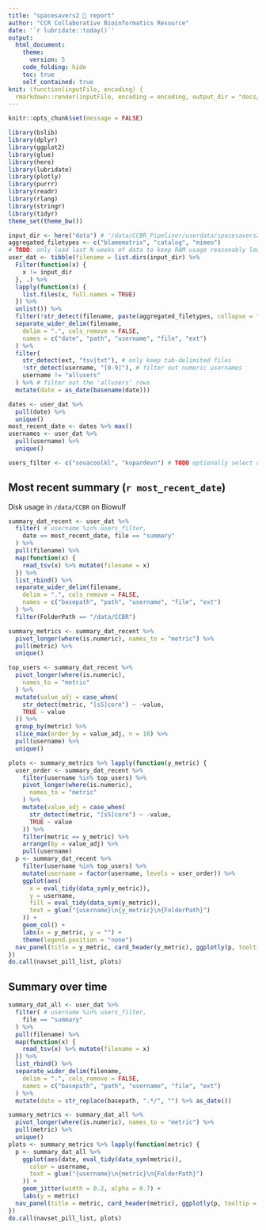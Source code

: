 ```yaml
---
title: "spacesavers2 🚀 report"
author: "CCR Collaborative Bioinformatics Resource"
date: '`r lubridate::today()`'
output:
  html_document:
    theme:
      version: 5
    code_folding: hide
    toc: true
    self_contained: true
knit: (function(inputFile, encoding) {
  rmarkdown::render(inputFile, encoding = encoding, output_dir = "docs/") })
---
```

```r
knitr::opts_chunk$set(message = FALSE)
```

```r
library(bslib)
library(dplyr)
library(ggplot2)
library(glue)
library(here)
library(lubridate)
library(plotly)
library(purrr)
library(readr)
library(rlang)
library(stringr)
library(tidyr)
theme_set(theme_bw())

input_dir <- here("data") # '/data/CCBR_Pipeliner/userdata/spacesavers2/'
aggregated_filetypes <- c("blamematrix", "catalog", "mimeo")
# TODO: only load last N weeks of data to keep RAM usage reasonably low
user_dat <- tibble(filename = list.dirs(input_dir) %>%
  Filter(function(x) {
    x != input_dir
  }, .) %>%
  lapply(function(x) {
    list.files(x, full.names = TRUE)
  }) %>%
  unlist()) %>%
  filter(!str_detect(filename, paste(aggregated_filetypes, collapse = "|"))) %>%
  separate_wider_delim(filename,
    delim = ".", cols_remove = FALSE,
    names = c("date", "path", "username", "file", "ext")
  ) %>%
  filter(
    str_detect(ext, "tsv|txt"), # only keep tab-delimited files
    !str_detect(username, "[0-9]"), # filter out numeric usernames
    username != "allusers"
  ) %>% # filter out the 'allusers' rows
  mutate(date = as_date(basename(date)))

dates <- user_dat %>%
  pull(date) %>%
  unique()
most_recent_date <- dates %>% max()
usernames <- user_dat %>%
  pull(username) %>%
  unique()

users_filter <- c("sovacoolkl", "kopardevn") # TODO optionally select certain users
```

## Most recent summary (`r most_recent_date`)

Disk usage in `/data/CCBR` on Biowulf

```r
summary_dat_recent <- user_dat %>%
  filter( # username %in% users_filter,
    date == most_recent_date, file == "summary"
  ) %>%
  pull(filename) %>%
  map(function(x) {
    read_tsv(x) %>% mutate(filename = x)
  }) %>%
  list_rbind() %>%
  separate_wider_delim(filename,
    delim = ".", cols_remove = FALSE,
    names = c("basepath", "path", "username", "file", "ext")
  ) %>%
  filter(FolderPath == "/data/CCBR")

summary_metrics <- summary_dat_recent %>%
  pivot_longer(where(is.numeric), names_to = "metric") %>%
  pull(metric) %>%
  unique()

top_users <- summary_dat_recent %>%
  pivot_longer(where(is.numeric),
    names_to = "metric"
  ) %>%
  mutate(value_adj = case_when(
    str_detect(metric, "[sS]core") ~ -value,
    TRUE ~ value
  )) %>%
  group_by(metric) %>%
  slice_max(order_by = value_adj, n = 10) %>%
  pull(username) %>%
  unique()

plots <- summary_metrics %>% lapply(function(y_metric) {
  user_order <- summary_dat_recent %>%
    filter(username %in% top_users) %>%
    pivot_longer(where(is.numeric),
      names_to = "metric"
    ) %>%
    mutate(value_adj = case_when(
      str_detect(metric, "[sS]core") ~ -value,
      TRUE ~ value
    )) %>%
    filter(metric == y_metric) %>%
    arrange(by = value_adj) %>%
    pull(username)
  p <- summary_dat_recent %>%
    filter(username %in% top_users) %>%
    mutate(username = factor(username, levels = user_order)) %>%
    ggplot(aes(
      x = eval_tidy(data_sym(y_metric)),
      y = username,
      fill = eval_tidy(data_sym(y_metric)),
      text = glue("{username}\n{y_metric}\n{FolderPath}")
    )) +
    geom_col() +
    labs(x = y_metric, y = "") +
    theme(legend.position = "none")
  nav_panel(title = y_metric, card_header(y_metric), ggplotly(p, tooltip = "text"))
})
do.call(navset_pill_list, plots)
```

## Summary over time

```r
summary_dat_all <- user_dat %>%
  filter( # username %in% users_filter,
    file == "summary"
  ) %>%
  pull(filename) %>%
  map(function(x) {
    read_tsv(x) %>% mutate(filename = x)
  }) %>%
  list_rbind() %>%
  separate_wider_delim(filename,
    delim = ".", cols_remove = FALSE,
    names = c("basepath", "path", "username", "file", "ext")
  ) %>%
  mutate(date = str_replace(basepath, ".*/", "") %>% as_date())

summary_metrics <- summary_dat_all %>%
  pivot_longer(where(is.numeric), names_to = "metric") %>%
  pull(metric) %>%
  unique()
plots <- summary_metrics %>% lapply(function(metric) {
  p <- summary_dat_all %>%
    ggplot(aes(date, eval_tidy(data_sym(metric)),
      color = username,
      text = glue("{username}\n{metric}\n{FolderPath}")
    )) +
    geom_jitter(width = 0.2, alpha = 0.7) +
    labs(y = metric)
  nav_panel(title = metric, card_header(metric), ggplotly(p, tooltip = "text"))
})
do.call(navset_pill_list, plots)
```

